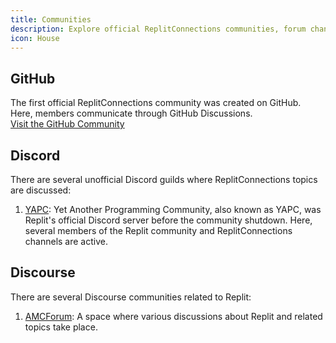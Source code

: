 ```yaml
---
title: Communities  
description: Explore official ReplitConnections communities, forum channels, and dedicated spaces where you can connect with the Replit community.  
icon: House
---
```


## GitHub  
The first official ReplitConnections community was created on GitHub. Here, members communicate through GitHub Discussions.  
[Visit the GitHub Community](https://github.com/ReplitConnections/ReplitConnections)  

## Discord  
There are several unofficial Discord guilds where ReplitConnections topics are discussed:
1. [YAPC](https://discord.gg/yapc): Yet Another Programming Community, also known as YAPC, was Replit's official Discord server before the community shutdown. Here, several members of the Replit community and ReplitConnections channels are active.

## Discourse  
There are several Discourse communities related to Replit:
1. [AMCForum](https://amcforum.wiki/): A space where various discussions about Replit and related topics take place.

